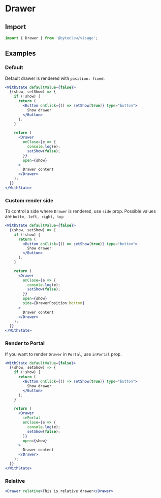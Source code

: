# Drawer

## Import

```js transpile=false
import { Drawer } from '@byteclaw/visage';
```

## Examples

### Default

Default drawer is rendered with `position: fixed`.

```jsx live=true
<WithState defaultValue={false}>
  {(show, setShow) => {
    if (!show) {
      return (
        <Button onClick={() => setShow(true)} type="button">
          Show drawer
        </Button>
      );
    }

    return (
      <Drawer
        onClose={e => {
          console.log(e);
          setShow(false);
        }}
        open={show}
      >
        Drawer content
      </Drawer>
    );
  }}
</WithState>
```

### Custom render side

To control a side where `Drawer` is rendered, use `side` prop. Possible values are `bottm, left, right, top`

```jsx live=true
<WithState defaultValue={false}>
  {(show, setShow) => {
    if (!show) {
      return (
        <Button onClick={() => setShow(true)} type="button">
          Show drawer
        </Button>
      );
    }

    return (
      <Drawer
        onClose={e => {
          console.log(e);
          setShow(false);
        }}
        open={show}
        side={DrawerPosition.bottom}
      >
        Drawer content
      </Drawer>
    );
  }}
</WithState>
```

### Render to Portal

If you want to render `Drawer` in `Portal`, use `inPortal` prop.

```jsx live=true
<WithState defaultValue={false}>
  {(show, setShow) => {
    if (!show) {
      return (
        <Button onClick={() => setShow(true)} type="button">
          Show drawer
        </Button>
      );
    }

    return (
      <Drawer
        inPortal
        onClose={e => {
          console.log(e);
          setShow(false);
        }}
        open={show}
      >
        Drawer content
      </Drawer>
    );
  }}
</WithState>
```

### Relative

```jsx live=true
<Drawer relative>This is relative drawer</Drawer>
```
